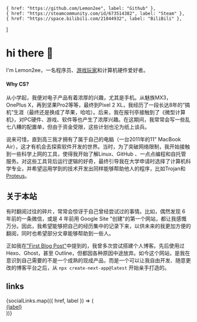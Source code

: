     { href: "https://github.com/Lemon2ee", label: "Github" },
    { href: "https://steamcommunity.com/id/673514382", label: "Steam" },
    { href: "https://space.bilibili.com/21844932", label: "BiliBili" },
]

# hi there 👋

I'm Lemon2ee，一名程序员、[游戏玩家](https://lemon2ee.dev/reviews/game)和计算机硬件爱好者。

#### Why CS?

从小学起，我便对电子产品有着浓厚的兴趣，尤其是手机。从魅族MX3，OnePlus X，再到坚果Pro2等等，最终到Pixel 2 XL，我经历了一段长达8年的“搞机”生涯（最终还是换成了苹果，哈哈）。后来，我在报刊亭接触到了《微型计算机》，对PC硬件、游戏、软件等也产生了浓厚兴趣。在这期间，我常常会写一些乱七八糟的配置单，但由于资金受限，这些计划也沦为纸上谈兵。

说来可惜，直到高三我才拥有了属于自己的电脑（一台2011年的11" MacBook
Air），这才有机会去探索软件开发的世界。当时，为了突破网络限制，我开始接触到一些科学上网的工具，使得我开始了解Linux、GitHub
、一点点编程和自托管服务。对这些工具背后运行逻辑的好奇，最终引导我在大学申请时选择了计算机科学专业，并希望运用学到的技术开发出同样能够帮助他人的程序，比如Trojan和[Proteus](https://github.com/unblockable/proteus)。

## 关于本站

有时翻阅过往的碎片，常常会惊讶于自己曾经尝试过的事情。比如，偶然发现 6 年前的一条微信，或是 4 年前用 Google Site "创建"的第一个网站，都让我感慨万分。因此，我希望能够把自己的经历集中的记录下来，以供未来的我更加方便的翻阅，同时也希望部分文章能够帮助到一些人。

正如我在["First Blog Post"](https://lemon2ee.dev/blog/first-blog-post)中提到的，我曾多次尝试搭建个人博客。先后使用过 Hexo、Ghost，甚至 Outline，但都因各种原因中途放弃。如今这个网站，是我在意识到自己需要的不是一个成熟的现成产品，而是一个可以让我自由开发、随意更改的博客平台之后，从 `npx create-next-app@latest` 开始亲手打造的。

## links

<div className="flex flex-col text-neutral-600 md:flex-row md:space-x-4 dark:text-neutral-300 space-y-2 md:space-y-0">
    {socialLinks.map(({ href, label }) => (
        <a
            key={href}
            className="flex items-center transition-all hover:text-neutral-800 dark:hover:text-neutral-100 no-underline"
            rel="noopener noreferrer"
            target="_blank"
            href={href}
        >
            <ArrowIcon />
            <div className="ml-2 h-7">{label}</div>
        </a>
    ))}
</div>
